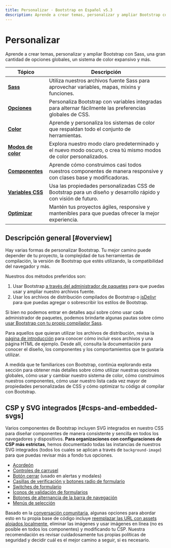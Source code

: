 ```yaml
---
title: Personalizar · Bootstrap en Español v5.3
description: Aprende a crear temas, personalizar y ampliar Bootstrap con Sass, una gran cantidad de opciones globales, un sistema de color expansivo y más.
---
```


# Personalizar

Aprende a crear temas, personalizar y ampliar Bootstrap con Sass, una gran cantidad de opciones globales, un sistema de color expansivo y más.

|<span className="mx-14">Tópico</span>|Descripción|
|---|---|
|[**Sass**](/bootstrap/5.3/customize/sass)|Utiliza nuestros archivos fuente Sass para aprovechar variables, mapas, mixins y funciones.|
|[**Opciones**](/bootstrap/5.3/customize/options)|Personaliza Bootstrap con variables integradas para alternar fácilmente las preferencias globales de CSS.|
|[**Color**](/bootstrap/5.3/customize/color)|Aprende y personaliza los sistemas de color que respaldan todo el conjunto de herramientas.|
|[**Modos de color**](/bootstrap/5.3/customize/color-modes)|Explora nuestro modo claro predeterminado y el nuevo modo oscuro, o crea tú mismo modos de color personalizados.|
|[**Componentes**](/bootstrap/5.3/customize/components)|Aprende cómo construimos casi todos nuestros componentes de manera responsive y con clases base y modificadoras.|
|[**Variables CSS**](/bootstrap/5.3/customize/css-variables)|Usa las propiedades personalizadas CSS de Bootstrap para un diseño y desarrollo rápido y con visión de futuro.|
|[**Optimizar**](/bootstrap/5.3/customize/optimize)|Mantén tus proyectos ágiles, responsive y mantenibles para que puedas ofrecer la mejor experiencia.|

Descripción general [#overview]
--------------------------------

Hay varias formas de personalizar Bootstrap. Tu mejor camino puede depender de tu proyecto, la complejidad de tus herramientas de compilación, la versión de Bootstrap que estés utilizando, la compatibilidad del navegador y más.

Nuestros dos métodos preferidos son:

1.  Usar Bootstrap [a través del administrador de paquetes](/bootstrap/5.3/getting-started/download/#package-managers) para que puedas usar y ampliar nuestro archivos fuente.
2.  Usar los archivos de distribución compilados de Bootstrap o [jsDelivr](/bootstrap/5.3/getting-started/download/#cdn-via-jsdelivr) para que puedas agregar o sobrescribir los estilos de Bootstrap.

Si bien no podemos entrar en detalles aquí sobre cómo usar cada administrador de paquetes, podemos brindarte algunas pautas sobre cómo [usar Bootstrap con tu propio compilador Sass](/bootstrap/5.3/customize/sass/).

Para aquellos que quieran utilizar los archivos de distribución, revisa la [página de introducción](/bootstrap/5.3/getting-started/introduction/) para conocer cómo incluir esos archivos y una página HTML de ejemplo. Desde allí, consulta la documentación para conocer el diseño, los componentes y los comportamientos que te gustaría utilizar.

A medida que te familiarices con Bootstrap, continúa explorando esta sección para obtener más detalles sobre cómo utilizar nuestras opciones globales, cómo usar y cambiar nuestro sistema de color, cómo construimos nuestros componentes, cómo usar nuestro lista cada vez mayor de propiedades personalizadas de CSS y cómo optimizar tu código al compilar con Bootstrap.

CSP y SVG integrados [#csps-and-embedded-svgs]
-----------------------------------------------

Varios componentes de Bootstrap incluyen SVG integrados en nuestro CSS para diseñar componentes de manera consistente y sencilla en todos los navegadores y dispositivos. **Para organizaciones con configuraciones de CSP más estrictas**, hemos documentado todas las instancias de nuestros SVG integrados (todos los cuales se aplican a través de `background-image`) para que puedas revisar más a fondo tus opciones.

* [Acordeón](/bootstrap/5.3/components/accordion/)
* [Controles de carrusel](/bootstrap/5.3/components/carousel/#with-controls)
* [Botón cerrar](/bootstrap/5.3/components/close-button/) (usado en alertas y modales)
* [Casillas de verificación y botones radio de formulario](/bootstrap/5.3/forms/checks-radios/)
* [Switches de formulario](/bootstrap/5.3/forms/checks-radios/#switches)
* [Íconos de validación de formularios](/bootstrap/5.3/forms/validation/#server-side)
* [Botones de alternancia de la barra de navegación](/bootstrap/5.3/components/navbar/#responsive-behaviors)
* [Menús de selección](/bootstrap/5.3/forms/select/)

Basado en la [conversación comunitaria](https://github.com/twbs/bootstrap/issues/25394), algunas opciones para abordar esto en tu propia base de código incluye [reemplazar las URL con assets alojados localmente](/bootstrap/5.3/getting-started/webpack/#extracting-svg-files), eliminar las imágenes y usar imágenes en línea (no es posible en todos los componentes) y modificando tu CSP. Nuestra recomendación es revisar cuidadosamente tus propias políticas de seguridad y decidir cuál es el mejor camino a seguir, si es necesario.